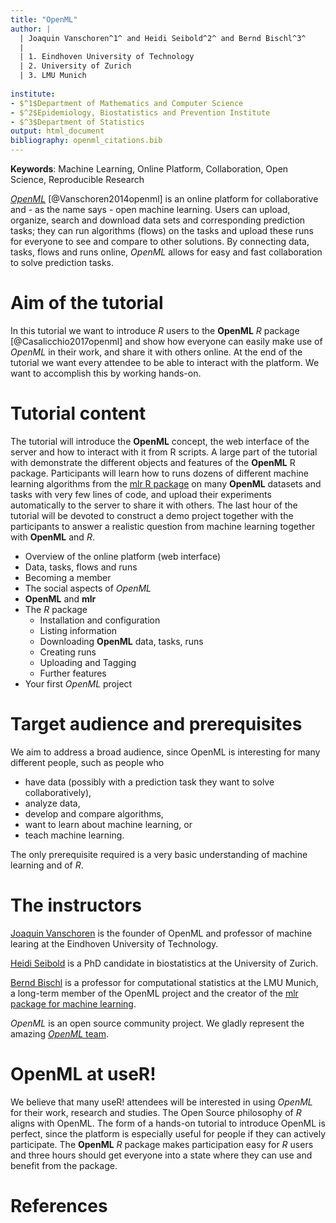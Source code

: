 ```yaml
---
title: "OpenML"
author: |
  | Joaquin Vanschoren^1^ and Heidi Seibold^2^ and Bernd Bischl^3^
  |
  | 1. Eindhoven University of Technology
  | 2. University of Zurich
  | 3. LMU Munich
  
institute:
- $^1$Department of Mathematics and Computer Science
- $^2$Epidemiology, Biostatistics and Prevention Institute
- $^3$Department of Statistics 
output: html_document
bibliography: openml_citations.bib
---
```


**Keywords**: Machine Learning, Online Platform, Collaboration, Open Science, Reproducible Research


[*OpenML*](http://www.openml.org/) [@Vanschoren2014openml] is an online
platform for collaborative and - as the name says - open machine learning.
Users can upload, organize, search and download data sets and corresponding
prediction tasks; they can run algorithms (flows) on the tasks and upload these
runs for everyone to see and compare to other solutions.  By connecting data,
tasks, flows and runs online, *OpenML* allows for easy and fast collaboration
to solve prediction tasks.

# Aim of the tutorial
In this tutorial we want to introduce *R* users to the **OpenML** *R* package
[@Casalicchio2017openml] and show how everyone can easily make use of *OpenML* in their
work, and share it with others online. At the end of the tutorial we want every attendee to be able to interact with the platform. We want to accomplish this by working
hands-on.

# Tutorial content

The tutorial will introduce the **OpenML** concept, the web interface of the server and how to interact with it from R scripts. A large part of the tutorial with demonstrate the different
objects and features of the **OpenML** R package. 
Participants will learn how to runs dozens of different machine learning algorithms from the [mlr
R package](http://github.com/mlr-org/mlr) on many **OpenML** datasets and tasks with very few lines of code, and upload their experiments automatically to the server to share it with others. The last hour of the tutorial will be devoted to construct a demo project together with
the participants to answer a realistic question from machine learning together with **OpenML** and *R*.

- Overview of the online platform (web interface)
- Data, tasks, flows and runs
- Becoming a member
- The social aspects of *OpenML*
- **OpenML** and **mlr**
- The *R* package
    + Installation and configuration
    + Listing information
    + Downloading **OpenML** data, tasks, runs 
    + Creating runs 
    + Uploading and Tagging
    + Further features
- Your first *OpenML* project


# Target audience and prerequisites
We aim to address a broad audience, since OpenML is interesting for many
different people, such as people who 

- have data (possibly with a prediction task they want to solve collaboratively), 
- analyze data, 
- develop and compare algorithms, 
- want to learn about machine learning, or 
- teach machine learning.

The only prerequisite required is a very basic understanding of machine
learning and of *R*.


# The instructors

[Joaquin Vanschoren](http://www.win.tue.nl/~jvanscho/) is the founder of OpenML
and professor of machine learing at the Eindhoven University of Technology.

[Heidi
Seibold](http://www.ebpi.uzh.ch/en/aboutus/departments/biostatistics/teambiostats/seibold.html)
is a PhD candidate in biostatistics at the University of Zurich.

[Bernd Bischl](http://www.compstat.statistik.uni-muenchen.de/people/bischl/) is 
a professor for computational statistics at the LMU Munich, a long-term member of the OpenML 
project and the creator of the [mlr package for machine learning](http://github.com/mlr-org/mlr).

*OpenML* is an open source community project. We gladly represent the amazing
[*OpenML* team](http://www.openml.org/guide#!team).


# OpenML at useR!
We believe that many useR! attendees will be interested in using *OpenML* for
their work, research and studies. The Open Source philosophy of *R* aligns with
OpenML. The form of a hands-on tutorial to introduce OpenML is perfect, since
the platform is especially useful for people if they can actively participate. The
**OpenML** *R* package makes participation easy for *R* users and three hours
should get everyone into a state where they can use and benefit from the package.

 <!-- - Goals/Aims/Learning objectives -->
 <!-- - Justification for running the tutorial at useR! 2017 -->
 <!-- - Description of the tutorial -->
 <!-- - Outline of the tutorial content -->
 <!-- - Pre-requisites -->
 <!-- - Potential attendees -->
 <!-- - Instructor biograph(y/ies) or link to online profile(s) -->
 <!-- - References -->
 


# References
